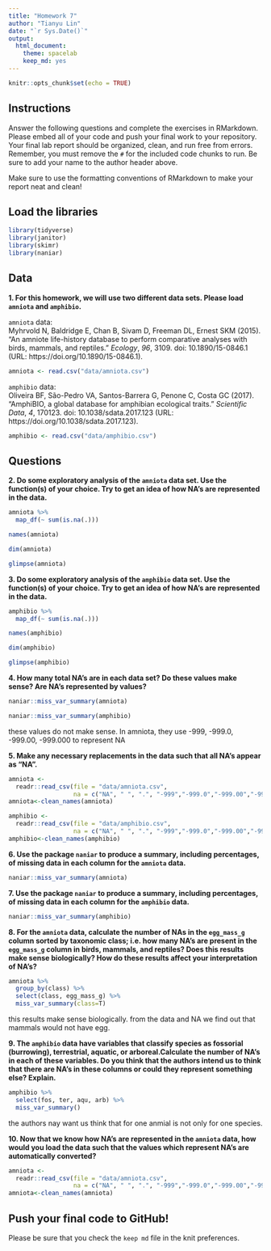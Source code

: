 ```yaml
---
title: "Homework 7"
author: "Tianyu Lin"
date: "`r Sys.Date()`"
output:
  html_document: 
    theme: spacelab
    keep_md: yes
---
```


```r
knitr::opts_chunk$set(echo = TRUE)
```

## Instructions
Answer the following questions and complete the exercises in RMarkdown. Please embed all of your code and push your final work to your repository. Your final lab report should be organized, clean, and run free from errors. Remember, you must remove the `#` for the included code chunks to run. Be sure to add your name to the author header above.  

Make sure to use the formatting conventions of RMarkdown to make your report neat and clean!  

## Load the libraries
```r
library(tidyverse)
library(janitor)
library(skimr)
library(naniar)
``` 

## Data
**1. For this homework, we will use two different data sets. Please load `amniota` and `amphibio`.**  

`amniota` data:  
Myhrvold N, Baldridge E, Chan B, Sivam D, Freeman DL, Ernest SKM (2015). “An amniote life-history
database to perform comparative analyses with birds, mammals, and reptiles.” _Ecology_, *96*, 3109.
doi: 10.1890/15-0846.1 (URL: https://doi.org/10.1890/15-0846.1).
```r
amniota <- read.csv("data/amniota.csv")
```

`amphibio` data:  
Oliveira BF, São-Pedro VA, Santos-Barrera G, Penone C, Costa GC (2017). “AmphiBIO, a global database
for amphibian ecological traits.” _Scientific Data_, *4*, 170123. doi: 10.1038/sdata.2017.123 (URL:
https://doi.org/10.1038/sdata.2017.123).
```r
amphibio <- read.csv("data/amphibio.csv")
```

## Questions  
**2. Do some exploratory analysis of the `amniota` data set. Use the function(s) of your choice. Try to get an idea of how NA's are represented in the data.**  
```r
amniota %>% 
  map_df(~ sum(is.na(.)))
```

```r
names(amniota)
```

```r
dim(amniota)
```

```r
glimpse(amniota)
```

**3. Do some exploratory analysis of the `amphibio` data set. Use the function(s) of your choice. Try to get an idea of how NA's are represented in the data.**  
```r
amphibio %>% 
  map_df(~ sum(is.na(.)))
```

```r
names(amphibio)
```

```r
dim(amphibio)
```

```r
glimpse(amphibio)
```

**4. How many total NA's are in each data set? Do these values make sense? Are NA's represented by values?**   
```r
naniar::miss_var_summary(amniota)
```

```r
naniar::miss_var_summary(amphibio)
```

these values do not  make sense. In amniota, they use -999, -999.0, -999.00, -999.000 to represent NA

**5. Make any necessary replacements in the data such that all NA's appear as "NA".**   
```r
amniota <- 
  readr::read_csv(file = "data/amniota.csv", 
                  na = c("NA", " ", ".", "-999","-999.0","-999.00","-999.000"))
amniota<-clean_names(amniota)
```

```r
amphibio <- 
  readr::read_csv(file = "data/amphibio.csv", 
                  na = c("NA", " ", ".", "-999","-999.0","-999.00","-999.000"))
amphibio<-clean_names(amphibio)
```

**6. Use the package `naniar` to produce a summary, including percentages, of missing data in each column for the `amniota` data.**  
```r
naniar::miss_var_summary(amniota)
```

**7. Use the package `naniar` to produce a summary, including percentages, of missing data in each column for the `amphibio` data.**
```r
naniar::miss_var_summary(amphibio)
```

**8. For the `amniota` data, calculate the number of NAs in the `egg_mass_g` column sorted by taxonomic class; i.e. how many NA's are present in the `egg_mass_g` column in birds, mammals, and reptiles? Does this results make sense biologically? How do these results affect your interpretation of NA's?**  
```r
amniota %>%
  group_by(class) %>%
  select(class, egg_mass_g) %>% 
  miss_var_summary(class=T)
```

this results make sense biologically. from the data and NA we find out that mammals would not have egg.

**9. The `amphibio` data have variables that classify species as fossorial (burrowing), terrestrial, aquatic, or arboreal.Calculate the number of NA's in each of these variables. Do you think that the authors intend us to think that there are NA's in these columns or could they represent something else? Explain.**
```r
amphibio %>%
  select(fos, ter, aqu, arb) %>% 
  miss_var_summary()
```

the authors nay want us think that for one anmial is not only for one species.

**10. Now that we know how NA's are represented in the `amniota` data, how would you load the data such that the values which represent NA's are automatically converted?**
```r
amniota <- 
  readr::read_csv(file = "data/amniota.csv", 
                  na = c("NA", " ", ".", "-999","-999.0","-999.00","-999.000"))
amniota<-clean_names(amniota)
```

## Push your final code to GitHub!
Please be sure that you check the `keep md` file in the knit preferences.  